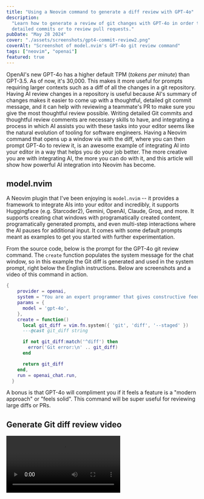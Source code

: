 ```yaml
---
title: "Using a Neovim command to generate a diff review with GPT-4o"
description:
  "Learn how to generate a review of git changes with GPT-4o in order to write
  detailed commits or to review pull requests."
pubDate: "May 28 2024"
cover: "./assets/screenshots/gpt4-commit-review2.png"
coverAlt: "Screenshot of model.nvim's GPT-4o git review command"
tags: ["neovim", "openai"]
featured: true
---
```


OpenAI's new GPT-4o has a higher default TPM (_tokens per minute_) than GPT-3.5.
As of now, it's 30,000. This makes it more useful for prompts requiring larger
contexts such as a diff of all the changes in a git repository. Having AI review
changes in a repository is useful because AI's summary of changes makes it
easier to come up with a thoughtful, detailed git commit message, and it can
help with reviewing a teammate's PR to make sure you give the most thoughtful
review possible. Writing detailed Git commits and thoughtful review comments are
necessary skills to have, and integrating a process in which AI assists you with
these tasks into your editor seems like the natural evolution of tooling for
software engineers. Having a Neovim command that opens up a window via with the
diff, where you can then prompt GPT-4o to review it, is an awesome example of
integrating AI into your editor in a way that helps you do your job better. The
more creative you are with integrating AI, the more you can do with it, and this
article will show how powerful AI integration into Neovim has become.

## model.nvim

A Neovim plugin that I've been enjoying is `model.nvim` -- it provides a
framework to integrate AIs into your editor and incredibly, it supports
Huggingface (e.g. Starcoder2), Gemini, OpenAI, Claude, Groq, and more. It
supports creating chat windows with programatically created content,
programatically generated prompts, and even multi-step interactions where the AI
pauses for additional input. It comes with some default prompts meant as
examples to get you started with further experimentation.

From the source code, below is the prompt for the GPT-4o git review command. The
`create` function populates the system message for the chat window, so in this
example the Git diff is generated and used in the system prompt, right below the
English instructions. Below are screenshots and a video of this command in
action.

```lua
{
    provider = openai,
    system = "You are an expert programmer that gives constructive feedback. Review the changes in the user's git diff.",
    params = {
      model = 'gpt-4o',
    },
    create = function()
      local git_diff = vim.fn.system({ 'git', 'diff', '--staged' })
      ---@cast git_diff string

      if not git_diff:match('^diff') then
        error('Git error:\n' .. git_diff)
      end

      return git_diff
    end,
    run = openai_chat.run,
  }
```

A bonus is that GPT-4o will compliment you if it feels a feature is a "modern
approach" or "feels solid". This command will be super useful for reviewing
large diffs or PRs.


## Generate Git diff review video

<video controls="" autoplay="false" loop="true">
  <source src={GenerateGitReviewVideo} type="video/webm" />
</video>
